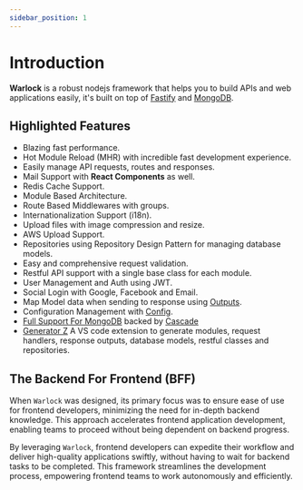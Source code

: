 ```yaml
---
sidebar_position: 1
---
```


# Introduction

**Warlock** is a robust nodejs framework that helps you to build APIs and web applications easily, it's built on top of [Fastify](https://fastify.dev/) and [MongoDB](https://www.mongodb.com/).

## Highlighted Features

- Blazing fast performance.
- Hot Module Reload (MHR) with incredible fast development experience.
- Easily manage API requests, routes and responses.
- Mail Support with **React Components** as well.
- Redis Cache Support.
- Module Based Architecture.
- Route Based Middlewares with groups.
- Internationalization Support (i18n).
- Upload files with image compression and resize.
- AWS Upload Support.
- Repositories using Repository Design Pattern for managing database models.
- Easy and comprehensive request validation.
- Restful API support with a single base class for each module.
- User Management and Auth using JWT.
- Social Login with Google, Facebook and Email.
- Map Model data when sending to response using [Outputs](./).
- Configuration Management with [Config](./).
- [Full Support For MongoDB](https://mongodb.com) backed by [Cascade](./../../cascade/getting-started/introduction.mdx)
- [Generator Z](https://marketplace.visualstudio.com/items?itemName=hassanzohdy.gnz) A VS code extension to generate modules, request handlers, response outputs, database models, restful classes and repositories.

## The Backend For Frontend (BFF)

When `Warlock` was designed, its primary focus was to ensure ease of use for frontend developers, minimizing the need for in-depth backend knowledge. This approach accelerates frontend application development, enabling teams to proceed without being dependent on backend progress.

By leveraging `Warlock`, frontend developers can expedite their workflow and deliver high-quality applications swiftly, without having to wait for backend tasks to be completed. This framework streamlines the development process, empowering frontend teams to work autonomously and efficiently.